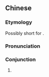 {{also|这不}}
==Chinese==
{{zh-forms|s=这不}}

===Etymology===
Possibly short for {{zh-l|[[這]][[不是]][[嗎]]/[[这]][[不是]][[吗]]|zhè bùshì ma|isn't this the case}}.

===Pronunciation===
{{zh-pron
|m=zhè不
|m_note=usually pronounced 'zhèbú' due to sandhi from the imaginary ensuing {{zh-l|是}}
|cat=conj
}}

===Conjunction===
{{zh-con}}

# {{n-g|connects two clauses, emphasising how the following clause substantiates the preceding clause}}
#: {{zh-x|他 雖然 看起來 大大咧咧，實際上 關鍵 時候 還 挺 靠譜，這不，他 第一個 就 發現 了 我 臉色 的 不對勁，關心 起來。|Although he seems casual in manner, he is actually quite reliable during critical moments. [I didn't mean to bring this up but here is an evidence of that]; '''Look''', he was the first to notice that something was wrong from my appearance, and asked about it.}}